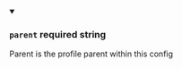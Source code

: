 
<details className="config-field" data-expandable="false" open>
<summary>

### `parent` <span class="config-field-required" data-required="false">required</span> <span class="config-field-type">string</span> <span class="config-field-default"></span> <span class="config-field-enum"></span>

Parent is the profile parent within this config

</summary>



</details>
